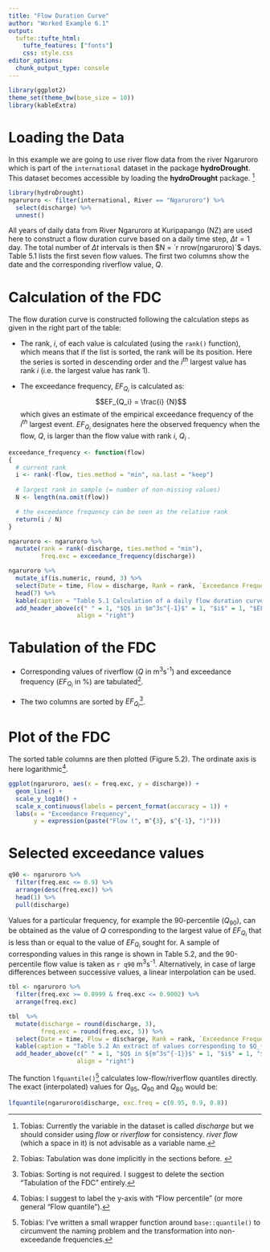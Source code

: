 ```yaml
---
title: "Flow Duration Curve"
author: "Worked Example 6.1"
output: 
  tufte::tufte_html:
    tufte_features: ["fonts"]
    css: style.css
editor_options: 
  chunk_output_type: console
---
```


```r
library(ggplot2)
theme_set(theme_bw(base_size = 10))
library(kableExtra)
```


# Loading the Data

In this example we are going to use river flow data from the river Ngaruroro which is part of the `international` dataset in the package **hydroDrought**. This dataset becomes accessible by loading the **hydroDrought** package. ^[Tobias: Currently the variable in the dataset is called *discharge* but we should consider using *flow* or *riverflow* for consistency. *river flow* (which a space in it) is not advisable as a variable name.]

```r
library(hydroDrought)
ngaruroro <- filter(international, River == "Ngaruroro") %>%
  select(discharge) %>%
  unnest() 
```

All years of daily data from River Ngaruroro at Kuripapango (NZ) are used here to construct a flow duration curve based on a daily time step, $\Delta t = 1$ day. The total number of $\Delta t$ intervals is then $N = `r nrow(ngaruroro)`$ days. Table 5.1 lists the first seven flow values. The first two columns show the date and the corresponding riverflow value, $Q$.




# Calculation of the FDC

The flow duration curve is constructed following the calculation steps as given in the right part of the table:

- The rank, $i$, of each value is calculated (using the `rank()` function), which means that if the list is sorted, the rank will be its position. Here the series is sorted in descending order and the $i^{th}$ largest value has rank $i$ (i.e. the largest value has rank 1).

- The exceedance frequency, $EF_{Q_i}$ is calculated as: 
$$EF_{Q_i}  = \frac{i} {N}$$ 
which gives an estimate of the empirical exceedance frequency of the $i^{th}$ largest event. $EF_{Q_i}$ designates here the observed frequency when the flow, $Q$, is larger than the flow value with rank $i$, $Q_i$ .

```r
exceedance_frequency <- function(flow)
{
  # current rank
  i <- rank(-flow, ties.method = "min", na.last = "keep") 
  
  # largest rank in sample (= number of non-missing values)
  N <- length(na.omit(flow))

  # the exceedance frequency can be seen as the relative rank
  return(i / N)
}

ngaruroro <- ngaruroro %>%
  mutate(rank = rank(-discharge, ties.method = "min"), 
         freq.exc = exceedance_frequency(discharge)) 
```


```r
ngaruroro %>%
  mutate_if(is.numeric, round, 3) %>%
  select(Date = time, Flow = discharge, Rank = rank, `Exceedance Frequency` = freq.exc) %>%
  head(7) %>%
  kable(caption = "Table 5.1 Calculation of a daily flow duration curve for River Ngaruroro at Kuripapango, NZ") %>%
  add_header_above(c(" " = 1, "$Q$ in $m^3s^{-1}$" = 1, "$i$" = 1, "$EF_Q$" = 1), 
                   align = "right")
```




# Tabulation of the FDC

- Corresponding values of riverflow ($Q$ in m<sup>3</sup>s<sup>-1</sup>) and exceedance frequency ($EF_{Q_i}$ in %) are tabulated^[Tobias: Tabulation was done implicitly in the sections before. ].

- The two columns are sorted by $EF_{Q_i}$^[Tobias: Sorting is not required. I suggest to delete the section "Tabulation of the FDC" entirely.].

# Plot of the FDC
The sorted table columns are then plotted (Figure 5.2). The ordinate axis is here logarithmic^[Tobias: I suggest to label the y-axis with "Flow percentile" (or more general "Flow quantile").]. 

```r
ggplot(ngaruroro, aes(x = freq.exc, y = discharge)) +
  geom_line() +
  scale_y_log10() +
  scale_x_continuous(labels = percent_format(accuracy = 1)) +
  labs(x = "Exceedance Frequency",
       y = expression(paste("Flow (", m^{3}, s^{-1}, ")")))
```



# Selected exceedance values

```r
q90 <- ngaruroro %>%
  filter(freq.exc <= 0.9) %>%
  arrange(desc(freq.exc)) %>%
  head(1) %>%
  pull(discharge)
```

Values for a particular frequency, for example the 90-percentile ($Q_{90}$), can be obtained as the value of $Q$ corresponding to the largest value of $EF_{Q_i}$ that is less than or equal to the value of $EF_{Q_i}$ sought for. A sample of corresponding values in this range is shown in Table 5.2, and the 90-percentile flow value is taken as `r q90`<i>&nbsp;</i>m<sup>3</sup>s<sup>-1</sup>. Alternatively, in case of large differences between successive values, a linear interpolation can be used. 

```r
tbl <- ngaruroro %>%
  filter(freq.exc >= 0.8999 & freq.exc <= 0.9002) %>%
  arrange(freq.exc)
```


```r
tbl  %>%
  mutate(discharge = round(discharge, 3), 
         freq.exc = round(freq.exc, 5)) %>%
  select(Date = time, Flow = discharge, Rank = rank, `Exceedance Frequency` = freq.exc) %>%
  kable(caption = "Table 5.2 An extract of values corresponding to $Q_{90}$.") %>%
  add_header_above(c(" " = 1, "$Q$ in ${m^3s^{-1}}$" = 1, "$i$" = 1, "$EF_Q$" = 1), 
                   align = "right")
```


The function `lfquantile()`^[Tobias: I've written a small wrapper function around `base::quantile()` to circumvent the naming problem and the transformation into non-exceedande frequencies.] calculates low-flow/riverflow quantiles directly. The exact (interpolated) values for $Q_{95}$, $Q_{90}$ and $Q_{80}$ would be: 

```r
lfquantile(ngaruroro$discharge, exc.freq = c(0.95, 0.9, 0.8))
```

